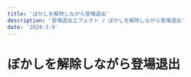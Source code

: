 ---
title: 'ぼかしを解除しながら登場退出'
description: '登場退出エフェクト / ぼかしを解除しながら登場退出'
date: '2024-3-9'
---
# ぼかしを解除しながら登場退出